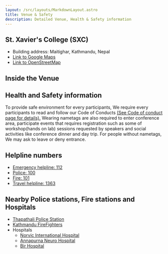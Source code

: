 ```yaml
---
layout: /src/layouts/MarkdownLayout.astro
title: Venue & Safety
description: Detailed Venue, Health & Safety information
---
```


## St. Xavier's College (SXC)

- Building address: Maitighar, Kathmandu, Nepal
- [Link to Google Maps](https://maps.app.goo.gl/qWLVJxyPg7C3xYy39)
- [Link to OpenStreetMap](https://www.openstreetmap.org/?mlat=27.693268&mlon=85.321215#map=19/27.693268/85.321215)

<OpenStreetMap
    osmEmbedQuery="bbox=85.31961232423784%2C27.69215198226995%2C85.32281756401063%2C27.694384442073094&amp;layer=mapnik&amp;marker=27.693268217878405%2C85.32121494412422"/>
    
## Inside the Venue
<FloorMap/>



## Health and Safety information
To provide safe environment for every participants, We require every participants to read and follow our Code of Conducts [(See Code of conduct page for details).](/code-of-conduct)
Wearing nametags are also required to enter conference area, participate events that requires registration such as some of workshop(hands on lab) sessions requested by speakers and social activities like conference dinner and day trip.
For people without nametags, We may ask to leave or deny entrance.

## Helpline numbers
- [Emergency helpline: 112](tel:112)
- [Police: 100](tel:100)
- [Fire: 101](tel:101)
- [Travel helpline: 1363](tel:1363)

## Nearby Police stations, Fire stations and Hospitals

- [Thapathali Police Station](https://maps.app.goo.gl/Vvoz4qWnNrTtSHou7)
- [Kathmandu FireFighters](https://maps.app.goo.gl/T9szbnYAS3fshVHX8)
- Hospitals
    - [Norvic International Hospital](https://maps.app.goo.gl/PvjfevSdjgbVaWFr9)
    - [Annapurna Neuro Hospital](https://maps.app.goo.gl/6YY7vagjScFrChy36)
    - [Bir Hospital](https://maps.app.goo.gl/56AGWxHBjRQvZtmh6)
